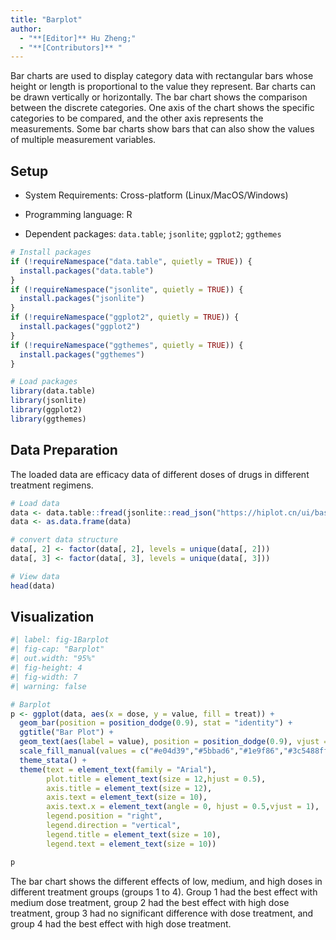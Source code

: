 ```yaml
---
title: "Barplot"
author:
  - "**[Editor]** Hu Zheng;"
  - "**[Contributors]** "
---
```


Bar charts are used to display category data with rectangular bars whose height or length is proportional to the value they represent. Bar charts can be drawn vertically or horizontally. The bar chart shows the comparison between the discrete categories. One axis of the chart shows the specific categories to be compared, and the other axis represents the measurements. Some bar charts show bars that can also show the values of multiple measurement variables.

## Setup

-   System Requirements: Cross-platform (Linux/MacOS/Windows)

-   Programming language: R

-   Dependent packages: `data.table`; `jsonlite`; `ggplot2`; `ggthemes`

```r
# Install packages
if (!requireNamespace("data.table", quietly = TRUE)) {
  install.packages("data.table")
}
if (!requireNamespace("jsonlite", quietly = TRUE)) {
  install.packages("jsonlite")
}
if (!requireNamespace("ggplot2", quietly = TRUE)) {
  install.packages("ggplot2")
}
if (!requireNamespace("ggthemes", quietly = TRUE)) {
  install.packages("ggthemes")
}

# Load packages
library(data.table)
library(jsonlite)
library(ggplot2)
library(ggthemes)
```

## Data Preparation

The loaded data are efficacy data of different doses of drugs in different treatment regimens.

```r
# Load data
data <- data.table::fread(jsonlite::read_json("https://hiplot.cn/ui/basic/barplot/data.json")$exampleData$textarea[[1]])
data <- as.data.frame(data)

# convert data structure
data[, 2] <- factor(data[, 2], levels = unique(data[, 2]))
data[, 3] <- factor(data[, 3], levels = unique(data[, 3]))

# View data
head(data)
```

## Visualization

```r
#| label: fig-1Barplot
#| fig-cap: "Barplot"
#| out.width: "95%"
#| fig-height: 4
#| fig-width: 7
#| warning: false

# Barplot
p <- ggplot(data, aes(x = dose, y = value, fill = treat)) +
  geom_bar(position = position_dodge(0.9), stat = "identity") +
  ggtitle("Bar Plot") +
  geom_text(aes(label = value), position = position_dodge(0.9), vjust = 1.5, color = "white", size = 3.5) +
  scale_fill_manual(values = c("#e04d39","#5bbad6","#1e9f86","#3c5488ff")) +
  theme_stata() +
  theme(text = element_text(family = "Arial"),
        plot.title = element_text(size = 12,hjust = 0.5),
        axis.title = element_text(size = 12),
        axis.text = element_text(size = 10),
        axis.text.x = element_text(angle = 0, hjust = 0.5,vjust = 1),
        legend.position = "right",
        legend.direction = "vertical",
        legend.title = element_text(size = 10),
        legend.text = element_text(size = 10))

p
```

The bar chart shows the different effects of low, medium, and high doses in different treatment groups (groups 1 to 4). Group 1 had the best effect with medium dose treatment, group 2 had the best effect with high dose treatment, group 3 had no significant difference with dose treatment, and group 4 had the best effect with high dose treatment.


